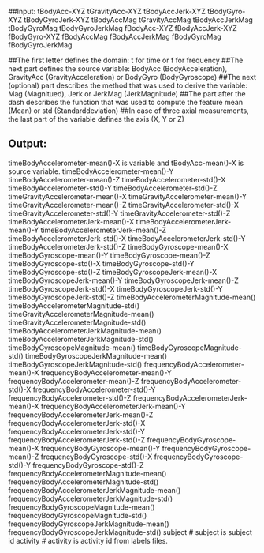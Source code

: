 ##Input:
tBodyAcc-XYZ
tGravityAcc-XYZ
tBodyAccJerk-XYZ
tBodyGyro-XYZ
tBodyGyroJerk-XYZ
tBodyAccMag
tGravityAccMag
tBodyAccJerkMag
tBodyGyroMag
tBodyGyroJerkMag
fBodyAcc-XYZ
fBodyAccJerk-XYZ
fBodyGyro-XYZ
fBodyAccMag
fBodyAccJerkMag
fBodyGyroMag
fBodyGyroJerkMag


##The first letter defines the domain: t for time or f for frequency
##The next part defines the source variable: BodyAcc (BodyAcceleration), GravityAcc (GravityAcceleration) or BodyGyro (BodyGyroscope)
##The next (optional) part describes the method that was used to derive the variable: Mag (Magnitued), Jerk or JerkMag (JerkMagnitude)
##The part after the dash describes the function that was used to compute the feature mean (Mean) or std (Standarddeviation)
##In case of three axial measurements, the last part of the variable defines the axis (X, Y or Z)

## Output:
timeBodyAccelerometer-mean()-X is variable and tBodyAcc-mean()-X is source variable.
timeBodyAccelerometer-mean()-Y
timeBodyAccelerometer-mean()-Z
timeBodyAccelerometer-std()-X
timeBodyAccelerometer-std()-Y
timeBodyAccelerometer-std()-Z
timeGravityAccelerometer-mean()-X
timeGravityAccelerometer-mean()-Y
timeGravityAccelerometer-mean()-Z
timeGravityAccelerometer-std()-X
timeGravityAccelerometer-std()-Y
timeGravityAccelerometer-std()-Z
timeBodyAccelerometerJerk-mean()-X
timeBodyAccelerometerJerk-mean()-Y
timeBodyAccelerometerJerk-mean()-Z
timeBodyAccelerometerJerk-std()-X
timeBodyAccelerometerJerk-std()-Y
timeBodyAccelerometerJerk-std()-Z
timeBodyGyroscope-mean()-X
timeBodyGyroscope-mean()-Y
timeBodyGyroscope-mean()-Z
timeBodyGyroscope-std()-X
timeBodyGyroscope-std()-Y
timeBodyGyroscope-std()-Z
timeBodyGyroscopeJerk-mean()-X
timeBodyGyroscopeJerk-mean()-Y
timeBodyGyroscopeJerk-mean()-Z
timeBodyGyroscopeJerk-std()-X
timeBodyGyroscopeJerk-std()-Y
timeBodyGyroscopeJerk-std()-Z
timeBodyAccelerometerMagnitude-mean()
timeBodyAccelerometerMagnitude-std()
timeGravityAccelerometerMagnitude-mean()
timeGravityAccelerometerMagnitude-std()
timeBodyAccelerometerJerkMagnitude-mean()
timeBodyAccelerometerJerkMagnitude-std()
timeBodyGyroscopeMagnitude-mean()
timeBodyGyroscopeMagnitude-std()
timeBodyGyroscopeJerkMagnitude-mean()
timeBodyGyroscopeJerkMagnitude-std()
frequencyBodyAccelerometer-mean()-X
frequencyBodyAccelerometer-mean()-Y
frequencyBodyAccelerometer-mean()-Z
frequencyBodyAccelerometer-std()-X
frequencyBodyAccelerometer-std()-Y
frequencyBodyAccelerometer-std()-Z
frequencyBodyAccelerometerJerk-mean()-X
frequencyBodyAccelerometerJerk-mean()-Y
frequencyBodyAccelerometerJerk-mean()-Z
frequencyBodyAccelerometerJerk-std()-X
frequencyBodyAccelerometerJerk-std()-Y
frequencyBodyAccelerometerJerk-std()-Z
frequencyBodyGyroscope-mean()-X
frequencyBodyGyroscope-mean()-Y
frequencyBodyGyroscope-mean()-Z
frequencyBodyGyroscope-std()-X
frequencyBodyGyroscope-std()-Y
frequencyBodyGyroscope-std()-Z
frequencyBodyAccelerometerMagnitude-mean()
frequencyBodyAccelerometerMagnitude-std()
frequencyBodyAccelerometerJerkMagnitude-mean()
frequencyBodyAccelerometerJerkMagnitude-std()
frequencyBodyGyroscopeMagnitude-mean()
frequencyBodyGyroscopeMagnitude-std()
frequencyBodyGyroscopeJerkMagnitude-mean()
frequencyBodyGyroscopeJerkMagnitude-std()
subject                 # subject is subject id
activity               # activity is activity id from labels files.
